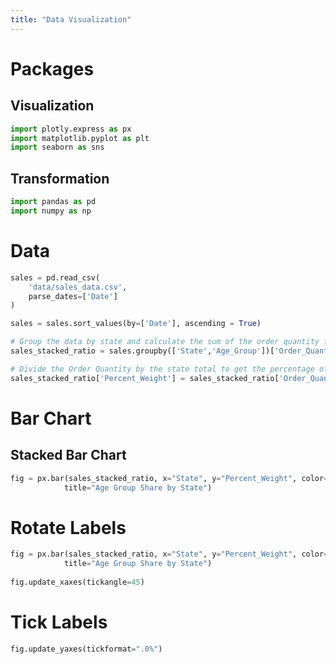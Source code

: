 ```yaml
---
title: "Data Visualization"
---
```


# Packages
## Visualization
```python

import plotly.express as px
import matplotlib.pyplot as plt
import seaborn as sns

```


## Transformation
```python

import pandas as pd
import numpy as np

```



# Data
```python

sales = pd.read_csv(
    'data/sales_data.csv',
    parse_dates=['Date']
)

sales = sales.sort_values(by=['Date'], ascending = True)

# Group the data by state and calculate the sum of the order quantity for each state
sales_stacked_ratio = sales.groupby(['State','Age_Group'])['Order_Quantity'].sum().reset_index()

# Divide the Order Quantity by the state total to get the percentage of the order quantity for each age group in each state
sales_stacked_ratio['Percent_Weight'] = sales_stacked_ratio['Order_Quantity']/ sales_stacked_ratio.groupby('State')['Order_Quantity'].transform('sum')

```



# Bar Chart
## Stacked Bar Chart
```python

fig = px.bar(sales_stacked_ratio, x="State", y="Percent_Weight", color="Age_Group", 
            title="Age Group Share by State")


```

# Rotate Labels
```python

fig = px.bar(sales_stacked_ratio, x="State", y="Percent_Weight", color="Age_Group", 
            title="Age Group Share by State")
            
fig.update_xaxes(tickangle=45)

```

# Tick Labels
```python

fig.update_yaxes(tickformat=".0%")

```



